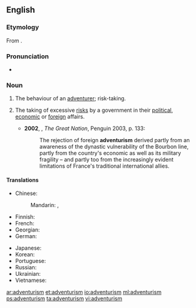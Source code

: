 ==English==

===Etymology===
From {{suffix|adventure|ism|lang=en}}.

===Pronunciation===
* {{a|UK}} {{IPA|/ədˈvɛn(t)ʃəɹɪz(ə)m/|lang=en}}

===Noun===
{{en-noun|~}}

# The behaviour of an [[adventurer]]; risk-taking. {{defdate|from 19th c.}}
# {{lb|en|politics}} The taking of excessive [[risk]]s by a government in their [[political]], [[economic]] or [[foreign]] affairs. {{defdate|from 20th c.}}
#* '''2002''', {{w|Colin Jones (historian)|Colin Jones}}, ''The Great Nation'', Penguin 2003, p. 133:
#*: The rejection of foreign '''adventurism''' derived partly from an awareness of the dynastic vulnerability of the Bourbon line, partly from the country's economic as well as its military fragility – and partly too from the increasingly evident limitations of France's traditional international allies.

====Translations====
{{trans-top|policy led by excessive risk taking}}
* Chinese:
*: Mandarin: {{t+|cmn|冒險主義|sc=Hani}}, {{t+|cmn|冒险主义|tr=màoxiǎnzhǔyì|sc=Hani}}
* Finnish: {{t|fi|seikkailupolitiikka}}
* French: {{t+|fr|aventurisme|m}}
* Georgian: {{t|ka|ავანტიურიზმი}}
* German: {{t|de|Abenteurertum|n}}
{{trans-mid}}
* Japanese: {{t|ja|冒険主義|tr=ぼうけんしゅぎ, bōkenshugi|sc=Jpan}}
* Korean: {{t+|ko|모험주의|sc=Kore}}
* Portuguese: {{t|pt|aventurismo|m}}
* Russian: {{t+|ru|авантюри́зм|m}}
* Ukrainian: {{t+|uk|авантюри́зм|m|sc=Cyrl}}
* Vietnamese: {{t|vi|chủ nghĩa mạo hiểm}}
{{trans-bottom}}

[[ar:adventurism]]
[[et:adventurism]]
[[io:adventurism]]
[[ml:adventurism]]
[[ps:adventurism]]
[[ta:adventurism]]
[[vi:adventurism]]